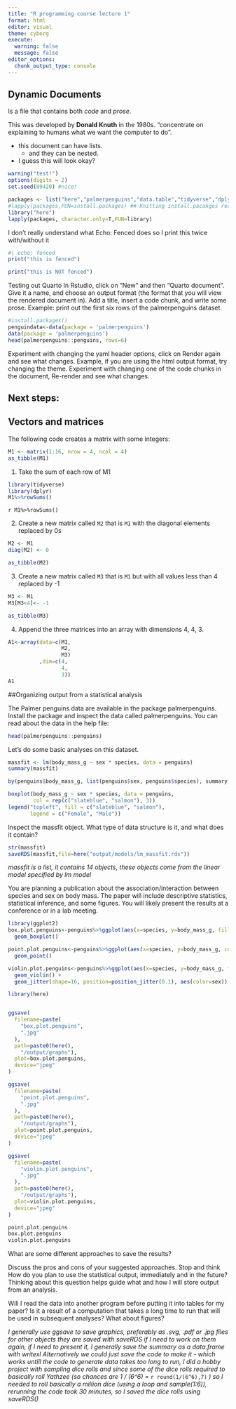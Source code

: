 ```yaml
---
title: "R programming course lecture 1"
format: html
editor: visual
theme: cyborg
execute:
  warning: false
  message: false
editor_options: 
  chunk_output_type: console
---
```


## Dynamic Documents

Is a file that contains both *code* and *prose*.

This was developed by **Donald Knuth** in the 1980s. "concentrate on explaining to humans what we want the computer to do".

-   this document can have lists.
    -   and they can be nested.
-   I guess this will look okay?

```r
warning("test!")
options(digits = 2)
set.seed(69420) #nice!

packages <- list("here","palmerpenguins","data.table","tidyverse","dplyr")
#lapply(packages,FUN=install.packages) ## Knitting install.pacakges really doesnt work well.
library("here")
lapply(packages, character.only=T,FUN=library)

```

I don't really understand what Echo: Fenced does so I print this twice with/without it

```r
#| echo: fenced
print("this is fenced")
```

```r
print("this is NOT fenced")
```

Testing out Quarto In Rstudio, click on "New" and then "Quarto document". Give it a name, and choose an output format (the format that you will view the rendered document in). Add a title, insert a code chunk, and write some prose. Example: print out the first six rows of the palmerpenguins dataset.

```r
#install.packages()
penguindata<-data(package = 'palmerpenguins')
data(package = 'palmerpenguins')
head(palmerpenguins::penguins, rows=6)
```

Experiment with changing the yaml header options, click on Render again and see what changes. Example, if you are using the html output format, try changing the theme. Experiment with changing one of the code chunks in the document, Re-render and see what changes.

## Next steps:

## **Vectors and matrices**

The following code creates a matrix with some integers:

```r
M1 <- matrix(1:16, nrow = 4, ncol = 4)
as_tibble(M1)
```

1.  Take the sum of each row of M1

```r
library(tidyverse)
library(dplyr)
M1%>%rowSums()
```

`r M1%>%rowSums()`

2.  Create a new matrix called `M2` that is `M1` with the diagonal elements replaced by 0s

```r
M2 <- M1 
diag(M2) <- 0

as_tibble(M2)
```

3.  Create a new matrix called `M3` that is `M1` but with all values less than 4 replaced by -1

```r
M3 <- M1
M3[M3<4]<- -1

as_tibble(M3)
```

4.  Append the three matrices into an array with dimensions 4, 4, 3.

```r
A1<-array(data=c(M1,
                 M2,
                 M3)
          ,dim=c(4,
                 4,
                 3))
A1
```

##Organizing output from a statistical analysis

The Palmer penguins data are available in the package palmerpenguins. Install the package and inspect the data called palmerpenguins. You can read about the data in the help file:

```r
head(palmerpenguins::penguins)
```

Let's do some basic analyses on this dataset.

```r
massfit <- lm(body_mass_g ~ sex * species, data = penguins)
summary(massfit)

by(penguins$body_mass_g, list(penguins$sex, penguins$species), summary)

boxplot(body_mass_g ~ sex * species, data = penguins, 
        col = rep(c("slateblue", "salmon"), 3))
legend("topleft", fill = c("slateblue", "salmon"), 
       legend = c("Female", "Male"))

```

Inspect the massfit object. What type of data structure is it, and what does it contain?

```r
str(massfit)
saveRDS(massfit,file=here("output/models/lm_massfit.rds"))

```

*massfit is a list, it contains 14 objects, these objects come from the linear model specified by lm model*

You are planning a publication about the association/interaction between species and sex on body mass. The paper will include descriptive statistics, statistical inference, and some figures. You will likely present the results at a conference or in a lab meeting.

```r
library(ggplot2)
box.plot.penguins<-penguins%>%ggplot(aes(x=species, y=body_mass_g, fill=sex))+
  geom_boxplot()

point.plot.penguins<-penguins%>%ggplot(aes(x=species, y=body_mass_g, colour=sex))+
  geom_point()

violin.plot.penguins<-penguins%>%ggplot(aes(x=species, y=body_mass_g, fill=sex)) + 
  geom_violin() +
  geom_jitter(shape=16, position=position_jitter(0.1), aes(color=sex))

library(here)


ggsave(
  filename=paste(
    "box.plot.penguins",
    ".jpg"
  ),
  path=paste0(here(),
    "/output/graphs"),
  plot=box.plot.penguins,
  device="jpeg"
)

ggsave(
  filename=paste(
    "point.plot.penguins",
    ".jpg"
  ),
  path=paste0(here(),
    "/output/graphs"),
  plot=point.plot.penguins,
  device="jpeg"
)

ggsave(
  filename=paste(
    "violin.plot.penguins",
    ".jpg"
  ),
  path=paste0(here(),
    "/output/graphs"),
  plot=violin.plot.penguins,
  device="jpeg"
)

point.plot.penguins
box.plot.penguins
violin.plot.penguins


```

What are some different approaches to save the results?

Discuss the pros and cons of your suggested approaches. Stop and think How do you plan to use the statistical output, immediately and in the future? Thinking about this question helps guide what and how I will store output from an analysis.

Will I read the data into another program before putting it into tables for my paper? Is it a result of a computation that takes a long time to run that will be used in subsequent analyses? What about figures?

*I generally use ggsave to save graphics, preferably as .svg, .pdf or .jpg files for other objects they are saved with saveRDS if I need to work on them again, if I need to present it, I generally save the summary as a data.frame with writexl* *Alternatively we could just save the code to make it - which works untill the code to generate data takes too long to run, I did a hobby project with sampling dice rolls and since some of the dice rolls required to basically roll Yathzee (so chances are 1 / (6\^6) =* `r round(1/(6^6),7)` *) so I needed to roll basically a million dice (using a loop and sample(1:6)), rerunning the code took 30 minutes, so I saved the dice rolls using saveRDS()*
